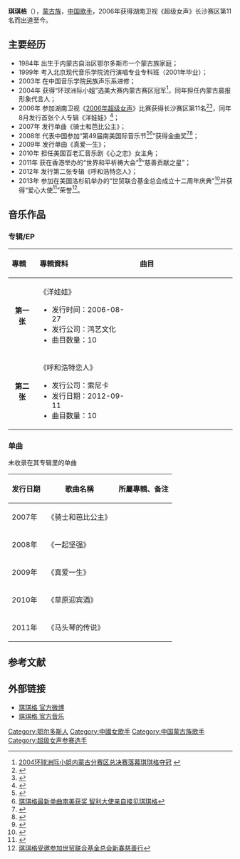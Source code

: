 {{艺人
| 姓名 = 琪琪格
| 类型 = 女艺人
| 图片 = 
| 图片简介 =  
| 原名 =  
| 英文名 =  
| 罗马拼音 =  
| 国籍 ={{PRC}} 
| 民族 = [[蒙古族|蒙古族]]
| 出生日期 = {{birth date and age|1984|1|1}}
| 出生地點 ={{CHN}}[[内蒙古自治区|内蒙古自治区]][[鄂尔多斯市|鄂尔多斯市]] 
| 职业     = [[歌手|歌手]]、[[演员|演员]]、[[艺人|艺人]]
| 语言     = [[汉语|汉语]]、[[蒙古语|蒙古语]]   
| 教育程度 = [[中国音乐学院|中国音乐学院]] 
| 宗教信仰 = 
| 音乐类型 = [[华语流行|华语流行]]
| 活跃年代 =2006年-至今
| 唱片公司 = [[鸿艺文化|鸿艺文化]]（2006-2010）<br>[[索尼卡|索尼卡]]（2010-2012）<br>[[稻香文化|稻香文化]]（2012-至今） 
| 经纪公司 = [[鸿艺文化|鸿艺文化]]（2006-2010）<br>[[索尼卡|索尼卡]]（2010-2012）<br>[[稻香文化|稻香文化]]（2012-至今）
| 网站 = [http://weibo.com/u/2077086391 琪琪格 官方微博]
}}

'''琪琪格'''（{{bd|1984年|1月1日|catIdx=}}），[[蒙古族|蒙古族]]，[[中国|中国]][[歌手|歌手]]，2006年获得湖南卫视《超级女声》长沙赛区第11名而出道至今。

==主要经历==
*1984年 出生于内蒙古自治区鄂尔多斯市一个蒙古族家庭；
*1999年 考入北京现代音乐学院流行演唱专业专科班（2001年毕业）；
*2003年 在中国音乐学院民族声乐系进修；
*2004年 获得“环球洲际小姐”选美大赛内蒙古赛区冠军<ref>[http://www.nmg.xinhuanet.com/zt/2004-07/19/content_2521250.htm 2004环球洲际小姐内蒙古分赛区总决赛落幕琪琪格夺冠] {{webarchive|url=https://web.archive.org/web/20160304131046/http://www.nmg.xinhuanet.com/zt/2004-07/19/content_2521250.htm |date=2016-03-04 }}</ref>，同年担任内蒙古晨报形象代言人；
*2006年 参加湖南卫视《[[2006年超级女声|2006年超级女声]]》比赛获得长沙赛区第11名<ref>{{Cite web |url=http://sports.sina.com.cn/s/2006-09-06/0720967257s.shtml |title=琪琪格 2006超女解约第一人 |access-date=2014-04-04 |archive-date=2016-03-04 |archive-url=https://web.archive.org/web/20160304082838/http://sports.sina.com.cn/s/2006-09-06/0720967257s.shtml |dead-url=no }}</ref><ref>{{Cite web |url=http://ent.sina.com.cn/x/2006-09-11/15341241539.html |title=曾经超女琪琪格　再不沾超女的光 |access-date=2014-04-04 |archive-date=2016-03-04 |archive-url=https://web.archive.org/web/20160304123307/http://ent.sina.com.cn/x/2006-09-11/15341241539.html |dead-url=no }}</ref>，同年8月发行首张个人专辑《洋娃娃》<ref>{{Cite web |url=http://ent.qq.com/a/20060828/000022.htm |title=超女琪琪格推出新专辑 自掏腰包打造《洋娃娃》 |access-date=2014-04-04 |archive-date=2014-04-07 |archive-url=https://web.archive.org/web/20140407103314/http://ent.qq.com/a/20060828/000022.htm |dead-url=no }}</ref>； 
*2007年 发行单曲《骑士和芭比公主》；
*2008年 代表中国参加“第49届南美国际音乐节<ref>{{Cite web |url=http://ent.sina.com.cn/f/y/49vinadelmar/index.shtml |title=2008年南美国际音乐节专题 |access-date=2014-04-04 |archive-date=2016-03-04 |archive-url=https://web.archive.org/web/20160304210135/http://ent.sina.com.cn/f/y/49vinadelmar/index.shtml |dead-url=no }}</ref><ref>[http://music.yule.sohu.com/20080125/n254876240.shtml 琪琪格最新单曲南美获奖 智利大使亲自接见琪琪格]</ref>”获得金曲奖<ref>{{Cite web |url=http://ent.sina.com.cn/y/2008-02-27/14341928579.shtml |title=琪琪格南美音乐节之旅 表现完美满载而归 |access-date=2014-04-04 |archive-date=2016-03-04 |archive-url=https://web.archive.org/web/20160304102159/http://ent.sina.com.cn/y/2008-02-27/14341928579.shtml |dead-url=no }}</ref><ref>{{Cite web |url=http://ent.qq.com/a/20080122/000223.htm |title=琪琪格《骑士和芭比公主》入围南美国际音乐节 |access-date=2014-04-04 |archive-date=2014-04-07 |archive-url=https://web.archive.org/web/20140407103319/http://ent.qq.com/a/20080122/000223.htm |dead-url=no }}</ref>；
*2009年 发行单曲《真爱一生》；
*2010年 担任美国百老汇音乐剧《心之恋》女主角；
*2011年 获在香港举办的“世界和平祈祷大会”<ref>{{Cite web |url=http://www.hinews.cn/news/system/2012/05/21/014429571.shtml |title=琪琪格入驻香港酒店突发大火 众名星死里逃生无受伤 |access-date=2014-04-04 |archive-date=2016-03-04 |archive-url=https://web.archive.org/web/20160304112337/http://www.hinews.cn/news/system/2012/05/21/014429571.shtml |dead-url=no }}</ref>“慈善贡献之星”；
*2012年 发行第二张专辑《呼和浩特恋人》；
*2013年 参加在美国洛杉矶举办的“世贸联合基金总会成立十二周年庆典”<ref>{{Cite web |url=http://ent.163.com/13/1212/16/9FTI76DF00034OC8.html |title=琪琪格唱响世贸联合基金总会十二周年庆典 |access-date=2014-04-04 |archive-date=2016-03-05 |archive-url=https://web.archive.org/web/20160305084406/http://ent.163.com/13/1212/16/9FTI76DF00034OC8.html |dead-url=no }}</ref>并获得“爱心大使<ref>{{Cite web |url=http://ent.163.com/13/0924/11/99HIVEQ900034OC8.html |title=琪琪格参加世贸联合基金总会美国晚会 获封大使 |access-date=2014-04-04 |archive-date=2016-03-05 |archive-url=https://web.archive.org/web/20160305021108/http://ent.163.com/13/0924/11/99HIVEQ900034OC8.html |dead-url=no }}</ref>”荣誉<ref>[http://ent.163.com/14/0318/11/9NK7GH2F00034OC8.html 琪琪格受邀参加世贸联合基金总会新春慈善行]</ref>。

==音乐作品==
===专辑/EP===
{| class="wikitable"
!align="left" width="80px"| 專輯 
!align="left" width="350px"| 專輯資料
!align="left" width="400px"| 曲目
|-
|align="center"| '''第一张'''
|align="left"|《洋娃娃》  
* 发行时间：2006-08-27
* 发行公司：鸿艺文化 
* 曲目数量：10
|align="left" style="font-size: 85%;"|
{{hidden|曲目|
# 爱走远【MV】 
# 再别康桥
# 我们的秋天			
# 洋娃娃【MV】
# 爱在微笑之前
# 任性的理由
# 谁的错
# 真的好想
# 乌兰巴托的夜
# It Is Over 
}}
|- bgcolor="#FFFFFF"
|align="center"| '''第二张'''
|align="left"| 《呼和浩特恋人》 
* 发行公司：索尼卡
* 发行日期：2012-09-11
* 曲目数量：10
|align="left" style="font-size: 85%;"|
{{hidden|曲目|
# 爱上草原爱上你【MV】 
# 呼和浩特恋人【MV】	
# 草原，我是你的琪琪格
# 歌声不断酒不断
# 秋天的思念
# 自由自在
# 鄂尔多斯恋曲（vs[[格里杰夫|格里杰夫]]）
# 这就是草原（vs[[格里杰夫|格里杰夫]]）
# 琪琪格
# 又见大草原
}}
|}

===单曲===
未收录在其专辑里的单曲
{| class="wikitable"
|-
! 发行日期  !! 歌曲名稱 !! 所屬專輯、备注 
|-
| 2007年 || 《骑士和芭比公主》 || 
|-
| 2008年 || 《一起坚强》  || 
|-
| 2009年 || 《真爱一生》  ||
|-
| 2010年 || 《草原迎宾酒》 || 
|-
| 2011年 || 《马头琴的传说》  ||  
|}

==参考文献==
{{reflist}}

==外部链接== 
*[http://weibo.com/u/2077086391 琪琪格 官方微博] {{Wayback|url=http://weibo.com/u/2077086391 |date=20140407202550 }}
*[http://music.baidu.com/artist/87872 琪琪格 官方音乐] {{Wayback|url=http://music.baidu.com/artist/87872 |date=20171210111850 }}

{{DEFAULTSORT:Q琪}}
[[Category:鄂尔多斯人|Category:鄂尔多斯人]]
[[Category:中國女歌手|Category:中國女歌手]]
[[Category:中国蒙古族歌手|Category:中国蒙古族歌手]]
[[Category:超级女声参赛选手|Category:超级女声参赛选手]]